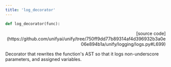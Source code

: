 ```yaml
---
title: 'log_decorator'
---
```


```python
def log_decorator(func):
```

<p align="right">[source code](https://github.com/unifyai/unify/tree/750ff9dd77b89314af4d396932b3a0e06e894b1a/unify/logging/logs.py#L699)</p>

Decorator that rewrites the function's AST so that it logs non-underscore
parameters, and assigned variables.